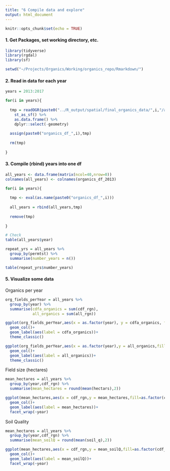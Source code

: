 ```yaml
---
title: "6 Compile data and explore"
output: html_document
---
```


```r
knitr::opts_chunk$set(echo = TRUE)
```

#### 1. Get Packages, set working directory, etc. 
```r
library(tidyverse)
library(rgdal)
library(sf)

setwd("~/Projects/Organics/Working/organics_repo/Rmarkdown/")

```

#### 2. Read in data for each year
```r

years = 2013:2017

for(i in years){
  
  tmp = readOGR(paste0("../R_output/spatial/final_organics_data/",i,"/all_organics_pest_",i,".shp")) %>% 
    st_as_sf() %>% 
    as.data.frame() %>% 
    dplyr::select(-geometry)
  
  assign(paste0("organics_df_",i),tmp)
  
  rm(tmp)
  
}

```

#### 3. Compile (rbind) years into one df
```r

all_years <- data.frame(matrix(ncol=40,nrow=0))
colnames(all_years) <- colnames(organics_df_2013)

for(i in years){
  
  tmp <- eval(as.name(paste0("organics_df_",i)))
  
  all_years = rbind(all_years,tmp)
  
  remove(tmp)
  
}

# Check
table(all_years$year)

```

```r

repeat_yrs = all_years %>% 
  group_by(permtst) %>% 
  summarise(number_years = n())

table(repeat_yrs$number_years)
```

#### 5. Visualize some data

Organics per year
```r

org_fields_perYear = all_years %>% 
  group_by(year) %>% 
  summarise(cdfa_organics = sum(cdf_rgn),
            all_organics = sum(all_rgn))

ggplot(org_fields_perYear,aes(x = as.factor(year), y = cdfa_organics, fill = as.factor(year)))+
  geom_col()+
  geom_label(aes(label = cdfa_organics))+
  theme_classic()

ggplot(org_fields_perYear,aes(x = as.factor(year),y = all_organics,fill = as.factor(year)))+
  geom_col()+
  geom_label(aes(label = all_organics))+
  theme_classic()
```

Field size (hectares)
```r
mean_hectares = all_years %>% 
  group_by(year,cdf_rgn) %>% 
  summarise(mean_hectares = round(mean(hectars),2))

ggplot(mean_hectares,aes(x = cdf_rgn,y = mean_hectares,fill=as.factor(cdf_rgn)))+
  geom_col()+
  geom_label(aes(label = mean_hectares))+
  facet_wrap(~year)
```

Soil Quality
```r

mean_hectares = all_years %>% 
  group_by(year,cdf_rgn) %>% 
  summarise(mean_soilQ = round(mean(soil_q),2))

ggplot(mean_hectares,aes(x = cdf_rgn,y = mean_soilQ,fill=as.factor(cdf_rgn)))+
  geom_col()+
  geom_label(aes(label = mean_soilQ))+
  facet_wrap(~year)
```





